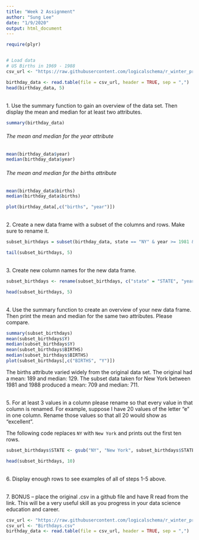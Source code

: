 ```yaml
---
title: "Week 2 Assignment"
author: "Sung Lee"
date: "1/9/2020"
output: html_document
---
```

``` r
require(plyr)


# Load data
# US Births in 1969 - 1988 
csv_url <- "https://raw.githubusercontent.com/logicalschema/r_winter_projects/master/Birthdays.csv"

birthday_data <- read.table(file = csv_url, header = TRUE, sep = ",")
head(birthday_data, 5)
```
<br>
1. Use the summary function to gain an overview of the data set. Then display the mean and median for at least two attributes.

```r
summary(birthday_data)
```

###### The mean and median for the year attribute
```r
mean(birthday_data$year)
median(birthday_data$year)
```

###### The mean and median for the births attribute
```r
mean(birthday_data$births)
median(birthday_data$births)

plot(birthday_data[,c("births", "year")])
```
<br>
2. Create a new data frame with a subset of the columns and rows. Make sure to rename it.
```r
subset_birthdays = subset(birthday_data, state == "NY" & year >= 1981 & year <= 1988, select=c(state, year, month, births))

tail(subset_birthdays, 5)
```

<br>
3. Create new column names for the new data frame.

```r
subset_birthdays <- rename(subset_birthdays, c("state" = "STATE", "year" = "Y", "month" = "M", "births" = "BIRTHS"))

head(subset_birthdays, 5)
```
<br>
4. Use the summary function to create an overview of your new data frame. Then print the mean and median for the same two attributes. Please compare.

``` r
summary(subset_birthdays)
mean(subset_birthdays$Y)
median(subset_birthdays$Y)
mean(subset_birthdays$BIRTHS)
median(subset_birthdays$BIRTHS)
plot(subset_birthdays[,c("BIRTHS", "Y")])
```

The births attribute varied widely from the original data set. The original had a mean: 189 and median: 129. The subset data taken for New York between 1981 and 1988 produced a mean: 709 and median: 711.

<br>
5. For at least 3 values in a column please rename so that every value in that column is renamed. For example, suppose I have 20 values of the letter “e” in one column. Rename those values so that all 20 would show as “excellent”.

The following code replaces `NY` with `New York` and prints out the first ten rows.

```r
subset_birthdays$STATE <- gsub("NY", "New York", subset_birthdays$STATE)

head(subset_birthdays, 10)
```


<br>
6. Display enough rows to see examples of all of steps 1-5 above.


<br>
7. BONUS – place the original .csv in a github file and have R read from the link. This will be a very useful skill as you progress in your data science education and career.

```r
csv_url <- "https://raw.githubusercontent.com/logicalschema/r_winter_projects/master/Birthdays.csv"
csv_url <- "Birthdays.csv"
birthday_data <- read.table(file = csv_url, header = TRUE, sep = ",")
```
